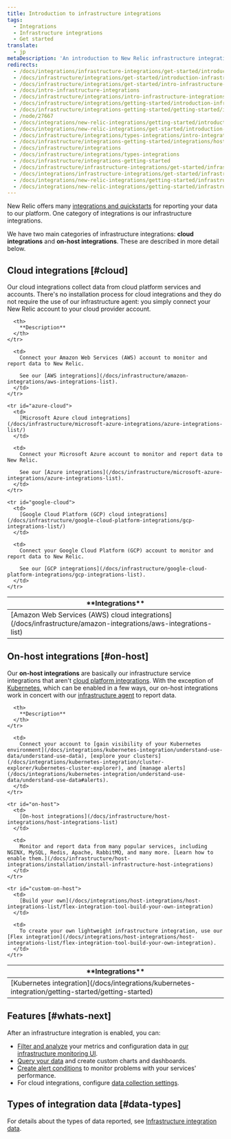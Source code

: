 ```yaml
---
title: Introduction to infrastructure integrations
tags:
  - Integrations
  - Infrastructure integrations
  - Get started
translate:
  - jp
metaDescription: 'An introduction to New Relic infrastructure integrations: how they work, what data they collect, and what integrations are available.'
redirects:
  - /docs/integrations/infrastructure-integrations/get-started/introduction-infrastructure-integrations
  - /docs/infrastructure/integrations/get-started/introduction-infrastructure-integrations
  - /docs/infrastructure/integrations/get-started/intro-infrastructure-integrations
  - /docs/intro-infrastructure-integrations
  - /docs/infrastructure/integrations/intro-infrastructure-integrations
  - /docs/infrastructure/integrations/getting-started/introduction-infrastructure-integrations
  - /docs/infrastructure/integrations-getting-started/getting-started/introduction-infrastructure-integrations
  - /node/27667
  - /docs/integrations/new-relic-integrations/getting-started/introduction-infrastructure-integrations
  - /docs/integrations/new-relic-integrations/get-started/introduction-infrastructure-integrations
  - /docs/infrastructure/integrations/types-integrations/intro-integrations
  - /docs/infrastructure/integrations-getting-started/integrations/host-integrations
  - /docs/infrastructure/integrations
  - /docs/infrastructure/integrations/types-integrations
  - /docs/infrastructure/integrations-getting-started
  - /docs/infrastructure/infrastructure-integrations/get-started/infrastructure-integration-dashboards-charts
  - /docs/integrations/infrastructure-integrations/get-started/infrastructure-integration-dashboards-charts
  - /docs/integrations/new-relic-integrations/getting-started/infrastructure-integration-dashboards
  - /docs/integrations/new-relic-integrations/getting-started/infrastructure-integration-dashboards-charts
---
```


New Relic offers many [integrations and quickstarts](https://newrelic.com/instant-observability/) for reporting your data to our platform. One category of integrations is our infrastructure integrations.

We have two main categories of infrastructure integrations: **cloud integrations** and **on-host integrations**. These are described in more detail below. 

## Cloud integrations [#cloud]

Our cloud integrations collect data from cloud platform services and accounts. There's no installation process for cloud integrations and they do not require the use of our infrastructure agent: you simply connect your New Relic account to your cloud provider account.

<table id="overview">
  <thead>
    <tr>
      <th style={{ width: "250px" }}>
        **Integrations**
      </th>

      <th>
        **Description**
      </th>
    </tr>
  </thead>

  <tbody>
    <tr id="aws-cloud">
      <td>
        [Amazon Web Services (AWS) cloud integrations](/docs/infrastructure/amazon-integrations/aws-integrations-list)
      </td>

      <td>
        Connect your Amazon Web Services (AWS) account to monitor and report data to New Relic.

        See our [AWS integrations](/docs/infrastructure/amazon-integrations/aws-integrations-list).
      </td>
    </tr>

    <tr id="azure-cloud">
      <td>
        [Microsoft Azure cloud integrations](/docs/infrastructure/microsoft-azure-integrations/azure-integrations-list/)
      </td>

      <td>
        Connect your Microsoft Azure account to monitor and report data to New Relic.

        See our [Azure integrations](/docs/infrastructure/microsoft-azure-integrations/azure-integrations-list).
      </td>
    </tr>

    <tr id="google-cloud">
      <td>
        [Google Cloud Platform (GCP) cloud integrations](/docs/infrastructure/google-cloud-platform-integrations/gcp-integrations-list/)
      </td>

      <td>
        Connect your Google Cloud Platform (GCP) account to monitor and report data to New Relic.

        See our [GCP integrations](/docs/infrastructure/google-cloud-platform-integrations/gcp-integrations-list).
      </td>
    </tr>
  </tbody>
</table>

## On-host integrations [#on-host]

Our **on-host integrations** are basically our infrastructure service integrations that aren't [cloud platform integrations](#cloud). With the exception of [Kubernetes](/docs/kubernetes-pixie/kubernetes-integration/installation/kubernetes-integration-install-configure), which can be enabled in a few ways, our on-host integrations work in concert with our [infrastructure agent](/docs/infrastructure/install-infrastructure-agent/get-started/install-infrastructure-agent) to report data. 

<table>
  <thead>
    <tr>
      <th style={{ width: "250px" }}>
        **Integrations**
      </th>

      <th>
        **Description**
      </th>
    </tr>
  </thead>

  <tbody>
    <tr>
      <td>
        [Kubernetes integration](/docs/integrations/kubernetes-integration/getting-started/getting-started)
      </td>

      <td>
        Connect your account to [gain visibility of your Kubernetes environment](/docs/integrations/kubernetes-integration/understand-use-data/understand-use-data), [explore your clusters](/docs/integrations/kubernetes-integration/cluster-explorer/kubernetes-cluster-explorer), and [manage alerts](/docs/integrations/kubernetes-integration/understand-use-data/understand-use-data#alerts).
      </td>
    </tr>

    <tr id="on-host">
      <td>
        [On-host integrations](/docs/infrastructure/host-integrations/host-integrations-list)
      </td>

      <td>
        Monitor and report data from many popular services, including NGINX, MySQL, Redis, Apache, RabbitMQ, and many more. [Learn how to enable them.](/docs/infrastructure/host-integrations/installation/install-infrastructure-host-integrations) 
      </td>
    </tr>

    <tr id="custom-on-host">
      <td>
        [Build your own](/docs/integrations/host-integrations/host-integrations-list/flex-integration-tool-build-your-own-integration)
      </td>

      <td>
        To create your own lightweight infrastructure integration, use our [Flex integration](/docs/integrations/host-integrations/host-integrations-list/flex-integration-tool-build-your-own-integration).
      </td>
    </tr>
  </tbody>
</table>

## Features [#whats-next] 

After an infrastructure integration is enabled, you can:

* [Filter and analyze](/docs/infrastructure/integrations/find-use-infrastructure-integration-data) your metrics and configuration data in [our infrastructure monitoring UI](/docs/infrastructure/new-relic-infrastructure/getting-started/introduction-new-relic-infrastructure).
* [Query your data](/docs/using-new-relic/data/understand-data/query-new-relic-data) and create custom charts and dashboards.
* [Create alert conditions](/docs/alerts/new-relic-alerts/getting-started/alerts-glossary#alert-condition) to monitor problems with your services' performance.
* For cloud integrations, configure [data collection settings](/docs/integrations/new-relic-integrations/getting-started/configure-polling-frequency-data-collection-cloud-integrations).

## Types of integration data [#data-types]

For details about the types of data reported, see [Infrastructure integration data](/docs/infrastructure/infrastructure-integrations/get-started/understand-use-data-infrastructure-integrations).

